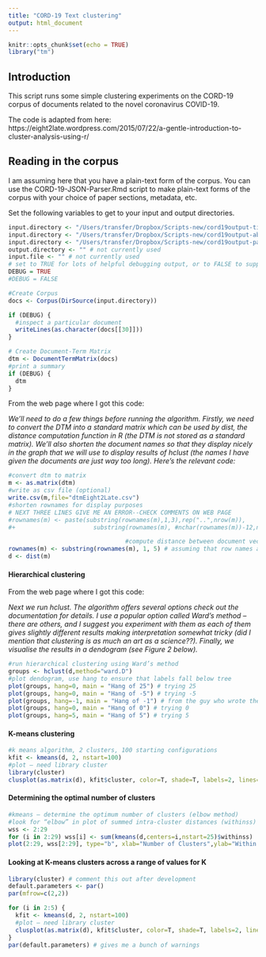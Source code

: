 ```yaml
---
title: "CORD-19 Text clustering"
output: html_document
---
```


```r
knitr::opts_chunk$set(echo = TRUE)
library("tm")
```

## Introduction

This script runs some simple clustering experiments on the CORD-19 corpus of documents related to the novel coronavirus COVID-19.

The code is adapted from here: https://eight2late.wordpress.com/2015/07/22/a-gentle-introduction-to-cluster-analysis-using-r/

## Reading in the corpus

I am assuming here that you have a plain-text form of the corpus. You can use the CORD-19-JSON-Parser.Rmd script to make plain-text forms of the corpus with your choice of paper sections, metadata, etc.

Set the following variables to get to your input and output directories.

```r
input.directory <- "/Users/transfer/Dropbox/Scripts-new/cord19output-titles"
input.directory <- "/Users/transfer/Dropbox/Scripts-new/cord19output-abstracts"
input.directory <- "/Users/transfer/Dropbox/Scripts-new/cord19output-papers"
output.directory <- "" # not currently used
input.file <- "" # not currently used
# set to TRUE for lots of helpful debugging output, or to FALSE to suppress same
DEBUG = TRUE
#DEBUG = FALSE
```

```r
#Create Corpus
docs <- Corpus(DirSource(input.directory))

if (DEBUG) {
  #inspect a particular document
  writeLines(as.character(docs[[30]]))
}  
```

```r
# Create Document-Term Matrix
dtm <- DocumentTermMatrix(docs)
#print a summary
if (DEBUG) {
  dtm
}
```


From the web page where I got this code:

_We’ll need to do a few things before running the algorithm. Firstly, we need to convert the DTM into a standard matrix which can be used by dist, the distance computation function in R (the DTM is not stored as a standard matrix). We’ll also shorten the document names so that they display nicely in the graph that we will use to display results of hclust (the names I have given the documents are just way too long). Here’s the relevant code:_

```r
#convert dtm to matrix
m <- as.matrix(dtm)
#write as csv file (optional)
write.csv(m,file="dtmEight2Late.csv")
#shorten rownames for display purposes
# NEXT THREE LINES GIVE ME AN ERROR--CHECK COMMENTS ON WEB PAGE
#rownames(m) <- paste(substring(rownames(m),1,3),rep("..",nrow(m)),
#+                      substring(rownames(m), #nchar(rownames(m))-12,nchar(rownames(m))-4))

                                 #compute distance between document vectors
rownames(m) <- substring(rownames(m), 1, 5) # assuming that row names are at least 5 characters long! Holds true of the file names in the CORD0-19 corpus.
d <- dist(m)
```

#### Hierarchical clustering

From the web page where I got this code:

_Next we run hclust. The algorithm offers several options check out the documentation for details. I use a popular option called Ward’s method – there are others, and I suggest you experiment with them  as each of them gives slightly different results making interpretation somewhat tricky (did I mention that clustering is as much an art as a science??). Finally, we visualise the results in a dendogram (see Figure 2 below)._

```r
#run hierarchical clustering using Ward’s method
groups <- hclust(d,method="ward.D")
#plot dendogram, use hang to ensure that labels fall below tree
plot(groups, hang=0, main = "Hang of 25") # trying 25
plot(groups, hang=0, main = "Hang of -5") # trying -5
plot(groups, hang=-1, main = "Hang of -1") # from the guy who wrote the code
plot(groups, hang=0, main = "Hang of 0") # trying 0
plot(groups, hang=5, main = "Hang of 5") # trying 5


```

#### K-means clustering

```r
#k means algorithm, 2 clusters, 100 starting configurations
kfit <- kmeans(d, 2, nstart=100)
#plot – need library cluster
library(cluster)
clusplot(as.matrix(d), kfit$cluster, color=T, shade=T, labels=2, lines=0)
```

#### Determining the optimal number of clusters

```r
#kmeans – determine the optimum number of clusters (elbow method)
#look for “elbow” in plot of summed intra-cluster distances (withinss) as fn of k
wss <- 2:29
for (i in 2:29) wss[i] <- sum(kmeans(d,centers=i,nstart=25)$withinss)
plot(2:29, wss[2:29], type="b", xlab="Number of Clusters",ylab="Within groups sum of squares")
```

#### Looking at K-means clusters across a range of values for K

```r
library(cluster) # comment this out after development
default.parameters <- par()
par(mfrow=c(2,2))

for (i in 2:5) {
  kfit <- kmeans(d, 2, nstart=100)
  #plot – need library cluster
  clusplot(as.matrix(d), kfit$cluster, color=T, shade=T, labels=2, lines=0)
}
par(default.parameters) # gives me a bunch of warnings
```

